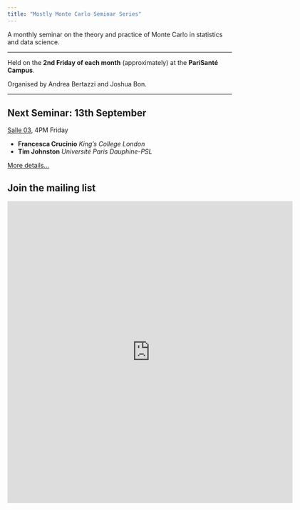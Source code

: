 ```yaml
---
title: "Mostly Monte Carlo Seminar Series"
---
```


A monthly seminar on the theory and practice of Monte Carlo in statistics and data science.

------------------------------------------------------------------------

Held on the **2nd Friday of each month** (approximately) at the **PariSanté Campus**.

Organised by Andrea Bertazzi and Joshua Bon.

------------------------------------------------------------------------

::: callout-note
## Next Seminar: 13th September

[Salle 03](psc_rooms.qmd), 4PM Friday

-   **Francesca Crucinio** *King’s College London*
-   **Tim Johnston** *Université Paris Dauphine-PSL*

[More details...](sem/s2024_09.qmd)
:::

## Join the mailing list

<iframe src="https://docs.google.com/forms/d/e/1FAIpQLSeYfJCkKc8sO4SR8qemic3ctTwcoRcmCrapRHIIT-BFA3-pEA/viewform?embedded=true" width="640" height="676" frameborder="0" marginheight="0" marginwidth="0">

Loading...

</iframe>

